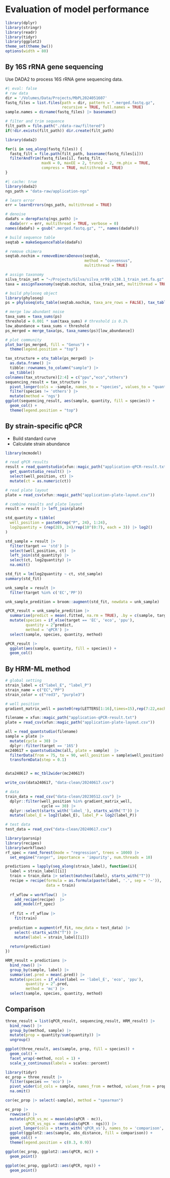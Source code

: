 # Evaluation of model performance

```r
library(dplyr)
library(stringr)
library(readr)
library(tidyr)
library(ggplot2)
theme_set(theme_bw())
options(width = 80)
```


## By 16S rRNA gene sequencing

Use DADA2 to process 16S rRNA gene sequencing data.

```r
#| eval: false
# raw data
dir = '/Volumes/Data/Projects/MbPL2024051607'
fastq_files = list.files(path = dir, pattern = ".merged.fastq.gz", 
                         recursive = TRUE, full.names = TRUE)
sample.names = dirname(fastq_files) |> basename()

# filter and trim sequence
filt_path = file.path("./data-raw/filtered")
if(!dir.exists(filt_path)) dir.create(filt_path)

library(dada2)

for(i in seq_along(fastq_files)) {
  fastq_filt = file.path(filt_path, basename(fastq_files[i]))
  filterAndTrim(fastq_files[i], fastq_filt, 
                maxN = 0, maxEE = 2, truncQ = 2, rm.phix = TRUE,
                compress = TRUE, multithread = TRUE)
}
```


```r
#| cache: true
library(dada2)
ngs_path = "data-raw/application-ngs"

# learn error
err = learnErrors(ngs_path, multithread = TRUE)

# denoise
dadaFs = derepFastq(ngs_path) |> 
  dada(err = err, multithread = TRUE, verbose = 0)
names(dadaFs) = gsub(".merged.fastq.gz", "", names(dadaFs))

# build sequence table
seqtab = makeSequenceTable(dadaFs)

# remove chimera
seqtab.nochim = removeBimeraDenovo(seqtab,
                                   method = "consensus", 
                                   multithread = TRUE)

# assign taxonomy
silva_train_set = "~/Projects/Silva/silva_nr99_v138.1_train_set.fa.gz"
taxa = assignTaxonomy(seqtab.nochim, silva_train_set, multithread = TRUE)
```


```r
# build phyloseq object
library(phyloseq)
ps = phyloseq(otu_table(seqtab.nochim, taxa_are_rows = FALSE), tax_table(taxa))

# merge low abundant noise
taxa_sums = taxa_sums(ps)
threshold = 0.001 * sum(taxa_sums) # threshold is 0.1%
low_abundance = taxa_sums < threshold
ps_merged = merge_taxa(ps, taxa_names(ps)[low_abundance])

# plot community
plot_bar(ps_merged, fill = "Genus") +
  theme(legend.position = "top")
```


```r
tax_structure = otu_table(ps_merged) |> 
  as.data.frame() |> 
  tibble::rownames_to_column("sample") |> 
  as_tibble()
colnames(tax_structure)[2:4] = c("ppu","eco","others")
sequencing_result = tax_structure |> 
  pivot_longer(cols = -sample, names_to = "species", values_to = "quantity") |> 
  filter(species != 'others') |> 
  mutate(method = 'ngs')
ggplot(sequencing_result, aes(sample, quantity, fill = species)) +
  geom_col() +
  theme(legend.position = "top")
```

## By strain-specific qPCR

- Build standard curve
- Calculate strain abundance

```r
library(mcmodel)

# read qPCR results
result = read_quantstudio(xfun::magic_path("application-qPCR-result.txt")) |> 
  get_quantstudio_result() |> 
  select(well_position, ct) |> 
  mutate(ct = as.numeric(ct))

# read plate layout
plate = read_csv(xfun::magic_path("application-plate-layout.csv"))

# combine results and plate layout
result = result |> left_join(plate)
```

```r
std_quantity = tibble(
  well_position = paste0(rep("P", 24), 1:24),
  log2quantity = (rep(2E9, 24)/rep(10^(0:7), each = 3)) |> log2()
)

std_sample = result |> 
  filter(target == 'std') |> 
  select(well_position, ct)  |> 
  left_join(std_quantity) |> 
  select(ct, log2quantity) |> 
  na.omit()
```


```r
std_fit = lm(log2quantity ~ ct, std_sample)
summary(std_fit)
```


```r
unk_sample = result |> 
  filter(target %in% c('EC','PP'))

unk_sample_predition = broom::augment(std_fit, newdata = unk_sample)
```


```r
qPCR_result = unk_sample_predition |> 
  summarise(predict = mean(.fitted, na.rm = TRUE), .by = c(sample, target)) |> 
  mutate(species = if_else(target == 'EC', 'eco', 'ppu'),
         quantity = 2^predict,
         method = 'qPCR') |> 
  select(sample, species, quantity, method)
```

```r
qPCR_result |> 
  ggplot(aes(sample, quantity, fill = species)) +
  geom_col()
```


## By HRM-ML method


```r
# global setting
strain_label = c("label_E", "label_P")
strain_name = c("EC","PP")
strain_color = c("red3", "purple3")

# well position
gradient_matrix_well = paste0(rep(LETTERS[1:16],times=15),rep(7:22,each=16))
```

```r
filename = xfun::magic_path("application-qPCR-result.txt")
plate = read_csv(xfun::magic_path("application-plate-layout.csv"))

all = read_quantstudio(filename)
sample = plate |> 
  mutate(cycle = 30) |> 
  dplyr::filter(target == '16S')
mc240617 = quantstudio2mc(all, plate = sample)  |> 
  filterData(from = 75, to = 90, well_position = sample$well_position) |> 
  transformData(step = 0.1)


data240617 = mc_tbl2wider(mc240617)

write_csv(data240617, "data-clean/20240617.csv")
```


```r
# data
train_data = read_csv("data-clean/20230512.csv") |> 
  dplyr::filter(well_position %in% gradient_matrix_well,
                cycle == 30) |> 
  dplyr::select(starts_with('label_'), starts_with('T')) |> 
  mutate(label_E = log2(label_E), label_P = log2(label_P))

# test data
test_data = read_csv("data-clean/20240617.csv")

library(parsnip)
library(recipes)
library(workflows)
rf_spec = rand_forest(mode = "regression", trees = 1000) |> 
  set_engine("ranger", importance = 'impurity', num.threads = 10)

predictions = lapply(seq_along(strain_label), function(i){
  label = strain_label[[i]]
  train = train_data |> select(matches(label), starts_with("T"))
  recipe = recipe(formula = as.formula(paste(label, '.', sep = '~')), 
                  data = train)
  
  rf_wflow = workflow()  |> 
    add_recipe(recipe)  |> 
    add_model(rf_spec) 
  
  rf_fit = rf_wflow |> 
    fit(train)
  
  prediction = augment(rf_fit, new_data = test_data) |> 
    select(-starts_with("T")) |> 
    mutate(label = strain_label[[i]])
  
  return(prediction)
})

HRM_result = predictions |> 
  bind_rows() |> 
  group_by(sample, label) |> 
  summarise(.pred = mean(.pred)) |> 
  mutate(species = if_else(label == 'label_E', 'eco', 'ppu'),
         quantity = 2^.pred,
         method = 'mc') |> 
  select(sample, species, quantity, method)

```

## Comparison

```r
three_result = list(qPCR_result, sequencing_result, HRM_result) |> 
  bind_rows() |> 
  group_by(method, sample) |> 
  mutate(prop = quantity/sum(quantity)) |> 
  ungroup()

```

```r
ggplot(three_result, aes(sample, prop, fill = species)) +
  geom_col() +
  facet_wrap(~method, ncol = 1) +
  scale_y_continuous(labels = scales::percent)
```


```r
library(tidyr)
ec_prop = three_result |> 
  filter(species == 'eco') |> 
  pivot_wider(id_cols = sample, names_from = method, values_from = prop) |> 
  na.omit()

cor(ec_prop |> select(-sample), method = "spearman")
```

```r
ec_prop |> 
  rowwise() |> 
  mutate(qPCR_vs_mc = mean(abs(qPCR - mc)),
         qPCR_vs_ngs = -mean(abs(qPCR - ngs))) |> 
  pivot_longer(cols = starts_with('qPCR_vs'), names_to = 'comparison', values_to = 'abs_distance') |> 
  ggplot(ggplot2::aes(sample, abs_distance, fill = comparison)) +
  geom_col() +
  theme(legend.position = c(0.3, 0.9))
```


```r
ggplot(ec_prop, ggplot2::aes(qPCR, mc)) +
  geom_point()

ggplot(ec_prop, ggplot2::aes(qPCR, ngs)) +
  geom_point()
```
